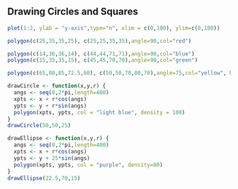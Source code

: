 ## Drawing Circles and Squares

```r
plot(1:2, ylab = "y-axis",type="n", xlim = c(0,100), ylim=c(0,100))

polygon(c(25,35,35,25), c(25,25,35,35),angle=90,col="red")

polygon(c(14,36,36,14), c(44,44,71,71),angle=90,col="blue")
polygon(c(15,35,35,15), c(45,45,70,70),angle=90,col="green")

polygon(c(65,80,85,72.5,60), c(50,50,70,80,70),angle=75,col="yellow", border = NA)

drawCircle <- function(x,y,r) {
  angs <- seq(0,2*pi,length=400)
  xpts <- x + r*cos(angs)
  ypts <- y + r*sin(angs)
  polygon(xpts, ypts, col = "light blue", density = 100)
}
drawCircle(50,50,25)

drawEllipse <- function(x,y,r) {
  angs <- seq(0,2*pi,length=400)
  xpts <- x + r*cos(angs)
  ypts <- y + 25*sin(angs)
  polygon(xpts, ypts, col = "purple", density=80)
}
drawEllipse(22.5,70,15)

```






